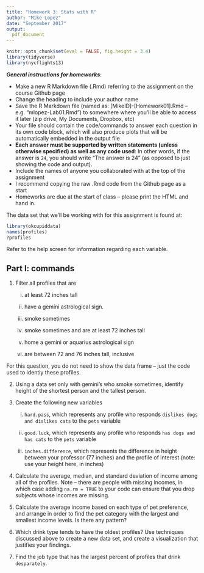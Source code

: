 ```yaml
---
title: "Homework 3: Stats with R"
author: "Mike Lopez"
date: "September 2017"
output:
  pdf_document
---
```


```r
knitr::opts_chunk$set(eval = FALSE, fig.height = 3.4)
library(tidyverse)
library(nycflights13)
```

***General instructions for homeworks***: 

+  Make a new R Markdown file (.Rmd) referring to the assignment on the course Github page
+  Change the heading to include your author name
+  Save the R Markdown file (named as:  [MikeID]-[Homework01].Rmd -- e.g. "mlopez-Lab01.Rmd") to somewhere where you'll be able to access it later (zip drive, My Documents, Dropbox, etc)
+  Your file should contain the code/commands to answer each question in its own code block, which will also produce plots that will be automatically embedded in the output file
+  **Each answer must be supported by written statements (unless otherwise specified) as well as any code used**: In other words, if the answer is `24`, you should write "The answer is 24" (as opposed to just showing the code and output).
+  Include the names of anyone you collaborated with at the top of the assignment
+  I recommend copying the raw .Rmd code from the Github page as a start 
+  Homeworks are due at the start of class -- please print the HTML and hand in. 

The data set that we'll be working with for this assignment is found at:

```r
library(okcupiddata)
names(profiles)
?profiles
``` 

Refer to the help screen for information regarding each variable. 

## Part I: commands

1. Filter all profiles that are 

    i. at least 72 inches tall
    
    ii. have a gemini astrological sign.
    
    iii. smoke sometimes
    
    iv. smoke sometimes and are at least 72 inches tall
    
    v. home a gemini or aquarius astrological sign
    
    vi. are between 72 and 76 inches tall, inclusive
    
    
For this question, you do not need to show the data frame -- just the code used to identiy these profiles. 


2. Using a data set only with gemini's who smoke sometimes, identify height of the shortest person and the tallest person. 

3. Create the following new variables

    i. `hard.pass`, which represents any profile who responds `dislikes dogs and dislikes cats` to the `pets` variable
    
    ii. `good.luck`, which represents any profile who responds `has dogs and has cats` to the `pets` variable
    
    iii. `inches.difference`, which represents the difference in height between your professor (77 inches) and the profile of interest (note: use your height here, in inches) 

4. Calculate the average, median, and standard deviation of income among all of the profiles. Note -- there are people with missing incomes, in which case adding `na.rm = TRUE` to your code can ensure that you drop subjects whose incomes are missing. 

5. Calculate the average income based on each type of pet preference, and arrange in order to find the pet category with the largest and smallest income levels. Is there any pattern?

6. Which drink type tends to have the oldest profiles? Use techniques discussed above to create a new data set, and create a visualization that justifies your findings.

7. Find the job type that has the largest percent of profiles that drink `desparately`. 
